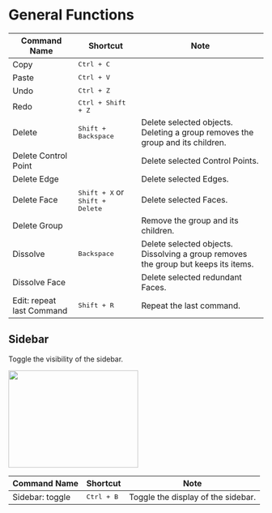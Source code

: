 
# General Functions

| Command Name              | Shortcut                                          | Note                                                                               |
| ------------------------- | ------------------------------------------------- | ---------------------------------------------------------------------------------- |
| Copy                      | <kbd>Ctrl + C</kbd>                               |                                                                                    |
| Paste                     | <kbd>Ctrl + V</kbd>                         |                                                                                    |
| Undo                      | <kbd>Ctrl + Z</kbd>                               |                                                                                    |
| Redo                      | <kbd>Ctrl + Shift + Z</kbd>                       |                                                                                    |
| Delete                    | <kbd>Shift + Backspace</kbd>                      | Delete selected objects. Deleting a group removes the group and its children.      |
| Delete Control Point      |                                                   | Delete selected Control Points.                                                    |
| Delete Edge               |                                                   | Delete selected Edges.                                                             |
| Delete Face               | <kbd>Shift + X</kbd> or <kbd>Shift + Delete</kbd> | Delete selected Faces.                                                             |
| Delete Group              |                                                   | Remove the group and its children.                                                 |
| Dissolve                  | <kbd>Backspace</kbd>                              | Delete selected objects. Dissolving a group removes the group but keeps its items. |
| Dissolve Face             |                                                   | Delete selected redundant Faces.                                                   |
| Edit: repeat last Command | <kbd>Shift + R</kbd>                              | Repeat the last command.                                                           |

## Sidebar

Toggle the visibility of the sidebar.

<Image src="/img/sidebar.png" width="256" height="192"/>

| Command Name    | Shortcut            | Note                               |
| --------------- | ------------------- | ---------------------------------- |
| Sidebar: toggle | <kbd>Ctrl + B</kbd> | Toggle the display of the sidebar. |














